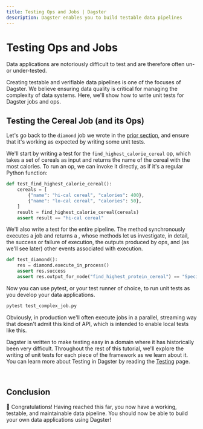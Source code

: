 ```yaml
---
title: Testing Ops and Jobs | Dagster
description: Dagster enables you to build testable data pipelines
---
```


# Testing Ops and Jobs

<CodeReferenceLink filePath="examples/docs_snippets/docs_snippets/intro_tutorial/basics/e04_quality/" />

Data applications are notoriously difficult to test and are therefore often un- or under-tested.

Creating testable and verifiable data pipelines is one of the focuses of Dagster. We believe ensuring data quality is critical for managing the complexity of data systems. Here, we'll show how to write unit tests for Dagster jobs and ops.

## Testing the Cereal Job (and its Ops)

Let's go back to the `diamond` job we wrote in the [prior section](/tutorial/intro-tutorial/connecting-solids#a-more-complex-dag), and ensure that it's working as expected by writing some unit tests.

We'll start by writing a test for the `find_highest_calorie_cereal` op, which takes a set of cereals as input and returns the name of the cereal with the most calories. To run an op, we can invoke it directly, as if it's a regular Python function:

```python file=/intro_tutorial/basics/e04_quality/test_complex_pipeline.py startafter=start_op_test endbefore=end_op_test
def test_find_highest_calorie_cereal():
    cereals = [
        {"name": "hi-cal cereal", "calories": 400},
        {"name": "lo-cal cereal", "calories": 50},
    ]
    result = find_highest_calorie_cereal(cereals)
    assert result == "hi-cal cereal"
```

We'll also write a test for the entire pipeline. The <PyObject
module="dagster" object="JobDefinition" method="execute_in_process" /> method synchronously executes a job and returns a <PyObject module="dagster"
object="ExecuteInProcessResult" />, whose methods let us investigate, in detail, the success or failure of execution, the outputs produced by ops, and (as we'll see later) other events associated with execution.

```python file=/intro_tutorial/basics/e04_quality/test_complex_pipeline.py startafter=start_job_test endbefore=end_job_test
def test_diamond():
    res = diamond.execute_in_process()
    assert res.success
    assert res.output_for_node("find_highest_protein_cereal") == "Special K"
```

Now you can use pytest, or your test runner of choice, to run unit tests as you develop your data applications.

```bash
pytest test_complex_job.py
```

Obviously, in production we'll often execute jobs in a parallel, streaming way that doesn't admit this kind of API, which is intended to enable local tests like this.

Dagster is written to make testing easy in a domain where it has historically been very difficult. Throughout the rest of this tutorial, we'll explore the writing of unit tests for each piece of the framework as we learn about it. You can learn more about Testing in Dagster by reading the [Testing](/concepts/testing) page.

<br />

## Conclusion

🎉 Congratulations! Having reached this far, you now have a working, testable, and maintainable data pipeline. You should now be able to build your own data applications using Dagster!

<br />

